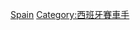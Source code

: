 {{Commons cat|Formula One drivers from Spain}}

[[Category:各國一級方程式車手|Spain]]
[[Category:西班牙賽車手|Category:西班牙賽車手]]